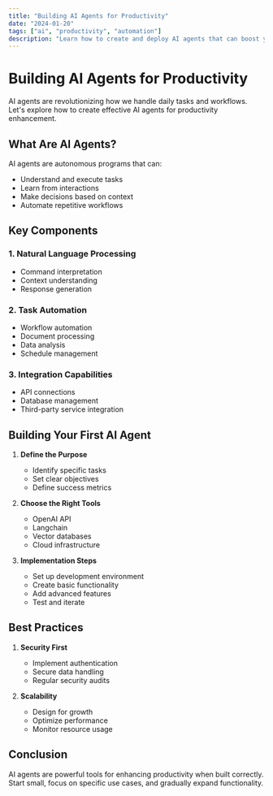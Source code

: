 ```yaml
---
title: "Building AI Agents for Productivity"
date: "2024-01-20"
tags: ["ai", "productivity", "automation"]
description: "Learn how to create and deploy AI agents that can boost your productivity and automate repetitive tasks."
---
```


# Building AI Agents for Productivity

AI agents are revolutionizing how we handle daily tasks and workflows. Let's explore how to create effective AI agents for productivity enhancement.

## What Are AI Agents?

AI agents are autonomous programs that can:
- Understand and execute tasks
- Learn from interactions
- Make decisions based on context
- Automate repetitive workflows

## Key Components

### 1. Natural Language Processing
- Command interpretation
- Context understanding
- Response generation

### 2. Task Automation
- Workflow automation
- Document processing
- Data analysis
- Schedule management

### 3. Integration Capabilities
- API connections
- Database management
- Third-party service integration

## Building Your First AI Agent

1. **Define the Purpose**
   - Identify specific tasks
   - Set clear objectives
   - Define success metrics

2. **Choose the Right Tools**
   - OpenAI API
   - Langchain
   - Vector databases
   - Cloud infrastructure

3. **Implementation Steps**
   - Set up development environment
   - Create basic functionality
   - Add advanced features
   - Test and iterate

## Best Practices

1. **Security First**
   - Implement authentication
   - Secure data handling
   - Regular security audits

2. **Scalability**
   - Design for growth
   - Optimize performance
   - Monitor resource usage

## Conclusion

AI agents are powerful tools for enhancing productivity when built correctly. Start small, focus on specific use cases, and gradually expand functionality. 